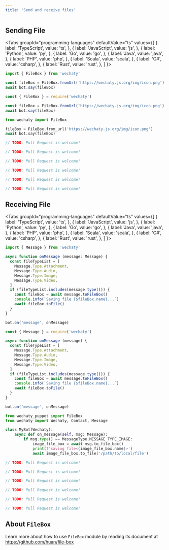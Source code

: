 ```yaml
---
title: 'Send and receive files'
---
```



## Sending File

<Tabs
  groupId="programming-languages"
  defaultValue="ts"
  values={[
    { label: 'TypeScript',  value: 'ts', },
    { label: 'JavaScript',  value: 'js', },
    { label: 'Python',      value: 'py', },
    { label: 'Go',          value: 'go', },
    { label: 'Java',        value: 'java', },
    { label: 'PHP',         value: 'php', },
    { label: 'Scala',       value: 'scala', },
    { label: 'C#',          value: 'csharp', },
    { label: 'Rust',        value: 'rust', },
  ]
}>

<TabItem value="ts">

```ts
import { FileBox } from 'wechaty'

const fileBox = FileBox.fromUrl('https://wechaty.js.org/img/icon.png')
await bot.say(fileBox)
```

</TabItem>
<TabItem value="js">

```js
const { FileBox } = require('wechaty')

const fileBox = FileBox.fromUrl('https://wechaty.js.org/img/icon.png')
await bot.say(fileBox)
```

</TabItem>
<TabItem value="py">

```py
from wechaty import FileBox

fileBox = FileBox.from_url('https://wechaty.js.org/img/icon.png')
await bot.say(fileBox)
```

</TabItem>
<TabItem value="go">

```go
// TODO: Pull Request is welcome!
```

</TabItem>
<TabItem value="java">

```java
// TODO: Pull Request is welcome!
```

</TabItem>
<TabItem value="php">

```php
// TODO: Pull Request is welcome!
```

</TabItem>
<TabItem value="scala">

```scala
// TODO: Pull Request is welcome!
```

</TabItem>
<TabItem value="csharp">

```csharp
// TODO: Pull Request is welcome!
```

</TabItem>
<TabItem value="rust">

```rust
// TODO: Pull Request is welcome!
```

</TabItem>
</Tabs>

## Receiving File

<Tabs
  groupId="programming-languages"
  defaultValue="ts"
  values={[
    { label: 'TypeScript',  value: 'ts', },
    { label: 'JavaScript',  value: 'js', },
    { label: 'Python',      value: 'py', },
    { label: 'Go',          value: 'go', },
    { label: 'Java',        value: 'java', },
    { label: 'PHP',         value: 'php', },
    { label: 'Scala',       value: 'scala', },
    { label: 'C#',          value: 'csharp', },
    { label: 'Rust',        value: 'rust', },
  ]
}>

<TabItem value="ts">

```ts
import { Message } from 'wechaty'

async function onMessage (message: Message) {
  const fileTypeList = [
    Message.Type.Attachment,
    Message.Type.Audio,
    Message.Type.Image,
    Message.Type.Video,
  ]
  if (fileTypeList.includes(message.type())) {
    const fileBox = await message.toFileBox()
    console.info(`Saving file {$fileBox.name}...`)
    await fileBox.toFile()
  }
}

bot.on('message', onMessage)
```

</TabItem>
<TabItem value="js">

```js
const { Message } = require('wechaty')

async function onMessage (message) {
  const fileTypeList = [
    Message.Type.Attachment,
    Message.Type.Audio,
    Message.Type.Image,
    Message.Type.Video,
  ]
  if (fileTypeList.includes(message.type())) {
    const fileBox = await message.toFileBox()
    console.info(`Saving file {$fileBox.name}...`)
    await fileBox.toFile()
  }
}

bot.on('message', onMessage)
```

</TabItem>
<TabItem value="py">

```py
from wechaty_puppet import FileBox
from wechaty import Wechaty, Contact, Message

class MyBot(Wechaty):
    async def on_message(self, msg: Message):
        if msg.type() == MessageType.MESSAGE_TYPE_IMAGE:
            image_file_box = await msg.to_file_box()
            print(f'saving file<{image_file_box.name}>')
            await image_file_box.to_file('/path/to/local/file')
```

</TabItem>
<TabItem value="go">

```go
// TODO: Pull Request is welcome!
```

</TabItem>
<TabItem value="java">

```java
// TODO: Pull Request is welcome!
```

</TabItem>
<TabItem value="php">

```php
// TODO: Pull Request is welcome!
```

</TabItem>
<TabItem value="scala">

```scala
// TODO: Pull Request is welcome!
```

</TabItem>
<TabItem value="csharp">

```csharp
// TODO: Pull Request is welcome!
```

</TabItem>
<TabItem value="rust">

```rust
// TODO: Pull Request is welcome!
```

</TabItem>
</Tabs>

## About `FileBox`

Learn more about how to use `FileBox` module by reading its document at <https://github.com/huan/file-box>
